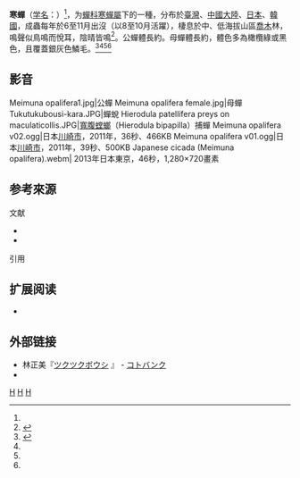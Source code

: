 {{noteTA|G1=Unit}}
{{Speciesbox
| taxon = Meimuna opalifera
| image = Meimuna opalifera.JPG
| binomial_authority = {{tsl|en|Francis Walker (entomologist)|弗朗西斯·沃克 (昆蟲學家)|Walker}}, 1850<ref name="TaiBNET-330028"/><ref name="taubif-namecode-330028"/><ref>{{harvnb|Sanborn|2013|pp=283-286, 751-752}}</ref><ref name=Cheng2007tw/><ref name="digimuse"/><ref name="digitalarchives-Meimuna-opalifera"/>
| synonyms = 
* 松寒蟬
*''Dundubia opalifera'' （Walker, 1850）
*''Cosmopsaltria opalifera'' （Matsumura, 1907）
*''Meimuna opalifera''（Schumacher, 1915）
*''Meimuna longipennis''（Kato, 1937）
| synonyms_ref = <ref name="digimuse"/>
| varietas   = ''Meimuna opalifera'' var. ''formosana'' 
| varietas_authority  = Kato, 1925<ref name="digimuse"/>
| variety = Meimuna opalifera var. formosana 
| variety_authority   = Kato, 1925<ref name="digimuse"/>
|}}

'''寒蟬'''（[[学名|学名]]：{{sname|''Meimuna opalifera''}}）<ref name="TaiBNET-330028"/>，为[[蟬科|蟬科]][[寒蟬屬|寒蟬屬]]下的一種，分布於[[臺灣|臺灣]]、[[中國大陸|中國大陸]]、[[日本|日本]]、[[韓國|韓國]]，成蟲每年於6至11月出沒（以8至10月活躍），棲息於中、低海拔山區[[喬木|喬木]]林，鳴聲似鳥鳴而悅耳，陰晴皆鳴<ref>{{cite web |url= http://gaga.biodiv.tw/new23/s6-84.htm |title= 寒蟬 Meimuna opalifera (Walker, 1850) |accessdate= 2016-03-02 |publisher= 昆蟲圖鑑（嘎嘎） |archive-date= 2020-06-19 |archive-url= https://web.archive.org/web/20200619171449/http://gaga.biodiv.tw/new23/s6-84.htm |dead-url= no }}</ref>。公蟬體長約{{convert|25|-|27|mm}}。母蟬體長約{{convert|22|-|28|mm}}，體色多為橄欖綠或黑色，且覆蓋銀灰色鱗毛。<ref name=Cheng2007tw>{{harvnb|陳振祥|2007| pp =87-89}}</ref><ref name="taubif-namecode-330028"/><ref name="digimuse"/><ref name="digitalarchives-Meimuna-opalifera"/>

== 影音 ==
<gallery>
Meimuna opalifera1.jpg|公蟬
Meimuna opalifera female.jpg|母蟬
Tukutukubousi-kara.JPG|蟬蛻
Hierodula patellifera preys on maculaticollis.JPG|[[寬腹螳螂|寬腹螳螂]]（Hierodula bipapilla）捕蟬
Meimuna opalifera v02.ogg|日本[[川崎市|川崎市]]{{tsl|ja|早野聖地公園}}，2011年，36秒、466KB
Meimuna opalifera v01.ogg|日本[[川崎市|川崎市]]{{tsl|ja|早野聖地公園}}，2011年，39秒、500KB
Japanese cicada (Meimuna opalifera).webm|	2013年日本東京，46秒，1,280×720畫素
</gallery>

== 参考來源 ==
;文献

*{{cite isbn|9780124166387 |ref=harv|noedit}}
*{{cite isbn|9789864179589 |ref=harv|noedit}}

;引用
{{reflist|39em|refs=
<ref name="TaiBNET-330028">{{TaiBNET| zh=寒蟬 | id=330028 | binomial=Meimuna opalifera | authority=Walker, 1850 | var= | accessdate=2016-03-02}}</ref>
<ref name="taubif-namecode-330028">{{cite web |url=http://taibif.org.tw/taibif_search/species_detail.php?name_code=330028 |title=Meimuna opalifera (Walker, 1850) 寒蟬 |work=臺灣生物多樣性資訊入口網-TaiBif |publisher=[[數位典藏|數位典藏]]、[[中央研究院|中央研究院]]生物多樣性研究中心 |accessdate=2016-03-02 }}{{Dead link}}；2015-10-01日之前的前端介面舊版：{{cite web |url=http://taibif.tw/zh/namecode/330028 |title=Meimuna opalifera (Walker, 1850) 寒蟬 |work=臺灣生物多樣性資訊入口網-TaiBif |publisher=[[數位典藏|數位典藏]]、[[中央研究院|中央研究院]]生物多樣性研究中心 |accessdate=2016-03-02 |archiveurl=https://web.archive.org/web/20160312115321/http://taibif.tw/zh/namecode/330028 |archivedate=2016-03-12 |deadurl=yes }}</ref>
<ref name="digitalarchives-Meimuna-opalifera">{{cite web |title=學名:''Meimuna opalifera'' (Walker, 1850) 中文名:寒蟬 |publisher=  [[數位典藏|數位典藏]]與數位學習國家型科技計畫 | accessdate =2016-03-02 |url= http://catalog.digitalarchives.tw/Search/Search.jsp?QS=Meimuna+opalifera }}</ref>
<ref name="digimuse">{{cite web | url = http://digimuse.nmns.edu.tw/Default.aspx?tabid=265&ObjectId=0b00000180054c40&Domin=z&Field=i0&ContentType=Specimen | title = 寒蟬 | work = 自然與人文數位博物館, 昆蟲典藏知識單元 | publisher = [[數位典藏|數位典藏]]國家型科技計畫/[[國立自然科學博物館|國立自然科學博物館]] | accessdate = 2016-03-02 | archive-date = 2016-03-06 | archive-url = https://web.archive.org/web/20160306145743/http://digimuse.nmns.edu.tw/Default.aspx?tabid=265&ObjectId=0b00000180054c40&Domin=z&Field=i0&ContentType=Specimen | dead-url = no }}[http://digimuse.nmns.edu.tw/Default.aspx?tabid=265&Domin=z&Field=i0&ContentType=Multimedia&ObjectId=&FieldName=  .wav]、[http://digimuse.nmns.edu.tw/Demo_2011/NewModule.aspx?ObjectId=0b00000180033d36&ParentID=0b00000180033d30&Type=&Part=&Domain=az&Field=i0 分類] {{Wayback|url=http://digimuse.nmns.edu.tw/Demo_2011/NewModule.aspx?ObjectId=0b00000180033d36&ParentID=0b00000180033d30&Type=&Part=&Domain=az&Field=i0 |date=20160306151321 }}、[http://digimuse.nmns.edu.tw/Demo_2011/NewModule.aspx?ObjectId=0b00000180033d37&ParentID=0b00000180033d30&Type=&Part=&Domain=az&Field=i0 map] {{Wayback|url=http://digimuse.nmns.edu.tw/Demo_2011/NewModule.aspx?ObjectId=0b00000180033d37&ParentID=0b00000180033d30&Type=&Part=&Domain=az&Field=i0 |date=20160306151422 }}、[http://digimuse.nmns.edu.tw/Demo_2011/NewModule.aspx?ObjectId=0b00000180033d31&ParentID=0b00000180033d30&Type=&Part=&Domain=az&Field=i0 標本] {{Wayback|url=http://digimuse.nmns.edu.tw/Demo_2011/NewModule.aspx?ObjectId=0b00000180033d31&ParentID=0b00000180033d30&Type=&Part=&Domain=az&Field=i0 |date=20160306150836 }}、[http://digimuse.nmns.edu.tw/Demo_2011/NewModule.aspx?ObjectId=0b00000180033d38&ParentID=0b00000180033d30&Type=&Part=&Domain=az&Field=i0 形態描述] {{Wayback|url=http://digimuse.nmns.edu.tw/Demo_2011/NewModule.aspx?ObjectId=0b00000180033d38&ParentID=0b00000180033d30&Type=&Part=&Domain=az&Field=i0 |date=20160306150037 }}</ref>
}}

== 扩展阅读 ==
{{refbegin}}
{{commons+cat|Meimuna opalifera|寒蟬}}
* {{commonscat-inline|Meimuna opalifera|寒蟬}}
{{refend}}

== 外部链接 ==
*林正美『[https://kotobank.jp/word/%E3%83%84%E3%82%AF%E3%83%84%E3%82%AF%E3%83%9C%E3%82%A6%E3%82%B7-99169#E6.97.A5.E6.9C.AC.E5.A4.A7.E7.99.BE.E7.A7.91.E5.85.A8.E6.9B.B8.28.E3.83.8B.E3.83.83.E3.83.9D.E3.83.8B.E3.82.AB.29 ツクツクボウシ] {{Wayback|url=https://kotobank.jp/word/%E3%83%84%E3%82%AF%E3%83%84%E3%82%AF%E3%83%9C%E3%82%A6%E3%82%B7-99169#E6.97.A5.E6.9C.AC.E5.A4.A7.E7.99.BE.E7.A7.91.E5.85.A8.E6.9B.B8.28.E3.83.8B.E3.83.83.E3.83.9D.E3.83.8B.E3.82.AB.29 |date=20160410124916 }}』 - [[コトバンク|コトバンク]]
*{{Kotobank|ツクツクボウシ}}

{{Authority control}}
{{taxonbar}}
[[Category:_1850年描述的昆虫|H]]
[[Category:寒蟬屬|H]]
[[Category:亞洲昆蟲|H]]
